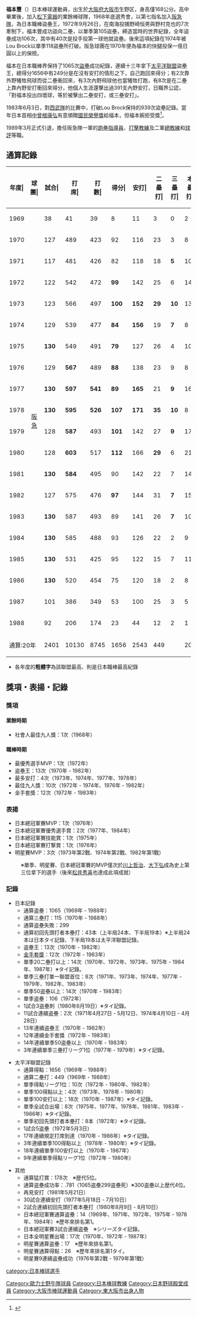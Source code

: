 {{Japanese
|japanese = 福本　豊
|kana = ふくもと ゆたか
|romaji=Fukumoto Yutaka}}
'''福本豐'''（{{bd|1947年|11月7日||}}）日本棒球運動員，出生於[[大阪府|大阪府]][[大阪市|大阪市]]生野区，身高僅168公分。高中畢業後，加入[[松下電器|松下電器]]的業餘棒球隊，1968年底選秀會，以第七指名加入[[歐力士野牛|阪急隊]]，為日本職棒盜壘王，1972年9月26日，在南海投捕野崎恒男與野村克也的7次牽制下，福本豐成功盜向二壘，以單季第105盜壘，締造當時的世界紀錄，全年盜壘成功106次，其中有40次是投手投第一球他就盜壘。後來這項紀錄在1974年被Lou Brock以單季118盜壘所打破。阪急球團在1970年便為福本的快腿投保一億日圓以上的保險。

福本在日本職棒界保持了1065次[[盜壘|盜壘]]成功紀錄，連續十三年拿下[[太平洋聯盟|太平洋聯盟]]盜壘王，總得分1656中有249分是在沒有安打的情形之下，自己跑回來得分；有2次靠外野犧牲飛球而從二壘衝回來，有3次內野飛球他也當犧牲打跑，有8次是在二壘上靠內野安打衝回來得分，他個人生涯還擊出過391支內野安打，日職界公認，「對福本投出四壞球，等於被擊出二壘安打，或三壘安打」。

1983年6月3日，對[[西武隊|西武隊]]的比賽中，打破Lou Brock保持的939次盜壘記錄。當年日本首相[[中曾根康弘|中曾根康弘]]有意頒贈[[國民榮譽獎|國民榮譽獎]]給福本，但福本婉拒受獎<ref name="NEWS-POST7.201304090700">{{Cite news|url=http://www.news-postseven.com/archives/20130409_181179.html|title=福本豊氏が国民栄誉賞辞退の理由「立ちションベン」ではない|newspaper=NEWSポストセブン|date=2013-04-09|accessdate=2013-09-20}}</ref>。

1989年3月正式引退，擔任阪急隊一軍的[[跑壘指導員|跑壘指導員]]、[[打擊教練|打擊教練]]及二軍[[總教練_(棒球)|總教練]]和[[球評|球評]]等職。

== 通算記錄 ==
{| class="wikitable" style="text-align:right; font-size:small"
|-bgcolor="#efefef"
!年度|!!球團|!!試合|!!打<br>席|!!打<br>數|!!得分|!!安打|!!二<br>壘<br>打|!!三<br>壘<br>打|!!本<br>壘<br>打|!!壘<br>打<br>數|!!打點|!!盜壘|!!盜<br>壘<br>刺|!!觸擊|!!犧<br>牲<br>打|!!保送|!!敬遠|!!觸身|!!三振|!!雙殺|!!打<br>擊<br>率|!!上<br>壘<br>率|!!長<br>打<br>率|!!OPS
|-
|style="text-align:center"|1969
|rowspan="20" style="text-align:center"|[[歐力士野牛|阪急]]
|38||41||39||8||11||3||0||2||20||4||4||1||0||0||2||0||0||6||0||.282||.317||.513||.830
|-
|style="text-align:center"|1970
|127||489||423||92||116||23||3||8||169||41||'''75'''||'''15'''||3||3||55||0||5||71||4||.274||.362||.400||.762
|-
|style="text-align:center"|1971
|117||481||426||82||118||18||'''5'''||10||176||45||'''67'''||'''14'''||0||4||50||4||1||49||2||.277||.351||.413||.764
|-
|style="text-align:center"|1972
|122||542||472||'''99'''||142||25||6||14||221||40||{{Color|red|'''106'''}}||'''25'''||3||2||62||3||3||69||2||.301||.384||.468||.852
|-
|style="text-align:center"|1973
|123||566||497||'''100'''||'''152'''||'''29'''||'''10'''||13||240||54||'''95'''||16||0||2||65||3||2||56||3||.306||.387||.483||.870
|-
|style="text-align:center"|1974
|129||539||477||'''84'''||'''156'''||19||'''7'''||8||213||52||'''94'''||'''23'''||1||1||58||1||2||57||2||.327||.401||.447||.848
|-
|style="text-align:center"|1975
|'''130'''||549||491||'''79'''||127||26||4||10||191||51||'''63'''||12||1||3||50||1||4||74||3||.259||.330||.389||.719
|-
|style="text-align:center"|1976
|129||'''567'''||489||'''88'''||138||23||9||8||203||46||'''62'''||'''17'''||0||3||'''73'''||0||2||66||8||.282||.376||.415||.791
|-
|style="text-align:center"|1977
|'''130'''||'''597'''||'''541'''||'''89'''||'''165'''||21||'''9'''||16||252||54||'''61'''||13||1||2||49||3||4||74||6||.305||.366||.466||.832
|-
|style="text-align:center"|1978
|'''130'''||'''595'''||'''526'''||'''107'''||'''171'''||'''35'''||'''10'''||8||250||34||'''70'''||'''21'''||3||1||'''60'''||4||5||65||4||.325||.399||.475||.874
|-
|style="text-align:center"|1979
|128||'''587'''||493||'''101'''||142||27||'''9'''||17||238||67||'''60'''||'''24'''||7||3||'''79'''||3||5||63||2||.288||.390||.483||.873
|-
|style="text-align:center"|1980
|128||'''603'''||517||'''112'''||166||'''29'''||6||21||270||58||'''54'''||'''20'''||4||3||'''78'''||5||1||64||3||.321||.409||.522||.931
|-
|style="text-align:center"|1981
|'''130'''||'''584'''||495||90||142||22||7||14||220||48||'''54'''||'''15'''||6||2||80||2||1||65||3||.287||.386||.444||.830
|-
|style="text-align:center"|1982
|127||575||476||'''97'''||144||31||'''7'''||15||234||56||'''54'''||'''20'''||8||1||'''88'''||1||2||46||4||.303||.413||.492||.905
|-
|style="text-align:center"|1983
|'''130'''||587||493||89||141||26||'''7'''||10||211||59||55||'''20'''||7||1||'''85'''||7||1||40||5||.286||.391||.428||.819
|-
|style="text-align:center"|1984
|'''130'''||585||488||93||126||22||2||9||179||41||36||17||8||2||85||1||2||41||3||.258||.369||.367||.736
|-
|style="text-align:center"|1985
|'''130'''||531||425||95||122||15||7||11||184||51||23||10||5||6||95||0||0||40||5||.287||.412||.433||.845
|-
|style="text-align:center"|1986
|'''130'''||520||454||75||120||18||2||8||166||29||23||12||5||3||55||1||3||55||2||.264||.346||.366||.712
|-
|style="text-align:center"|1987
|101||386||349||53||100||25||3||5||146||33||6||3||2||2||33||1||0||35||0||.287||.346||.418||.764
|-
|style="text-align:center"|1988
|92||206||174||23||44||12||2||1||63||21||3||1||0||0||32||1||0||18||4||.253||.369||.362||.731
|-
!colspan="2"|通算:20年
|2401||10130||8745||1656||2543||449||{{Color|red|'''115'''}}||208||3846||884||{{Color|red|'''1065'''}}||{{Color|red|'''299'''}}||64||44||1234||41||43||1054||65||.291||.379||.440||.819
|}
* 各年度的'''粗體字'''為該聯盟最高、{{Color|red|'''粗紅體字'''}}則是日本職棒最高紀錄
== 獎項・表揚・記錄 ==
===獎項===
====業餘時期====
*社會人最佳九人獎：1次（1968年）

====職棒時期====
*最優秀選手MVP：1次（1972年）
*盗壘王：13次（1970年 - 1982年）
*最多安打：4次（1973年、1974年、1977年、1978年）
*最佳九人獎：10次（1972年 - 1974年、1976年 - 1982年）
*金手套獎：12次（1972年 - 1983年）

===表揚===
*日本總冠軍賽MVP：1次（1976年）
*日本總冠軍賽優秀選手賞：2次（1977年、1984年）
*日本總冠軍賽技能賞：1次（1975年）
*日本總冠軍賽打撃賞：1次（1976年）
*明星賽MVP：3次（1973年第2戰、1974年第2戰、1982年第1戰）
:※單季、明星賽、日本總冠軍賽的MVP僅次於[[川上哲治|川上哲治]]、[[大下弘|大下弘]]成為史上第三位拿下的選手（後來[[松井秀喜|松井秀喜]]也達成此項成就）

===記錄===
*日本記錄
**通算盗壘：1065（1969年 - 1988年）
**通算三壘打：115（1970年 - 1988年）
**通算盗壘失敗：299
**通算初回先頭打者本壘打：43本（上半局24本、下半局19本）※上半局24本は日本タイ記錄、下半局19本は太平洋聯盟記錄。
**盗壘王：13次（1970年 - 1982年）
**[[日本職棒金手套獎_(太平洋聯盟)|金手套獎]]：12次（1972年 - 1983年）
**單季20二壘打以上：14次（1970年、1972年、1973年、1975年 - 1984年、1987年）※タイ記錄。
**單季三壘打單一聯盟首位：8次（1971年、1973年、1974年、1977年 - 1979年、1982年、1983年）
**單季50盗壘以上：14次（1970年 - 1983年）
**單季盗壘：106（1972年）
**1試合3盗壘刺（1980年6月19日）※タイ記錄。
**11試合連續盗壘：2次（1971年4月27日 - 5月12日、1974年4月10日 - 4月28日）
**13年連續盗壘王（1970年 - 1982年）
**12年連續金手套獎（1972年 - 1983年）
**14年連續單季50盗壘以上（1970年 - 1983年）
**3年連續單季三壘打リーグ1位（1977年 - 1979年）※タイ記錄。

*太平洋聯盟記錄
**通算得點：1656（1969年 - 1988年）
**通算二壘打：449（1969年 - 1988年）
**單季得點リーグ1位：10次（1972年 - 1980年、1982年）
**單季100得點以上：4次（1973年、1978年 - 1980年）
**單季100安打以上：18次（1970年 - 1987年）※タイ記錄。
**單季全試合出場：8次（1975年、1977年、1978年、1981年、1983年 - 1986年）※タイ記錄。
**單季初回先頭打者本壘打：8本（1972年）※タイ記錄。
**1試合5盗壘（1972年5月3日）
**17年連續規定打席到達（1970年 - 1986年）※タイ記錄。
**3年連續單季100得點以上（1978年 - 1980年）※タイ記錄。
**18年連續單季100安打以上（1970年 - 1987年）
**9年連續單季得點リーグ1位（1972年 - 1980年）

*其他
**通算猛打賞：178次　※歴代5位。
**通算盗壘成功率：.781（1065盗壘299盗壘死）※300盗壘以上歴代4位。
**再見安打（1981年5月21日）
**30試合連續安打（1977年5月18日 - 7月10日）
**2試合連續初回先頭打者本壘打（1980年8月9日 - 8月10日）
**日本總冠軍賽通算盗壘：14（1969年、1971年、1972年、1975年 - 1978年、1984年）※歷年來排名第1。
**日本總冠軍賽3試合連續盗壘　※シリーズタイ記錄。
**日本全明星賽出場：17次（1970年、1972年 - 1987年）
**明星賽通算盗壘：17　※歷年來排名第1。
**明星賽通算得點：26　※歷年來排名第1タイ。
**明星賽9連續盗壘成功（1976年第2戰 - 1979年第1戰）
{{日本名球會}}
{{太平洋聯盟最有價值球員}}
{{日本職棒年度最有價值球員}}
{{日本太平洋聯盟最多安打}}
{{太平洋聯盟最多盜壘}}
{{日本太平洋聯盟最佳九人外野手}}

{{DEFAULTSORT:Fukumoto Yutaka}}
[[category:日本棒球選手|category:日本棒球選手]]
[[Category:歐力士野牛隊球員|Category:歐力士野牛隊球員]]
[[Category:日本棒球教練|Category:日本棒球教練]]
[[Category:日本野球殿堂成員|Category:日本野球殿堂成員]]
[[Category:大阪市棒球運動員|Category:大阪市棒球運動員]]
[[Category:東大阪市出身人物|Category:東大阪市出身人物]]